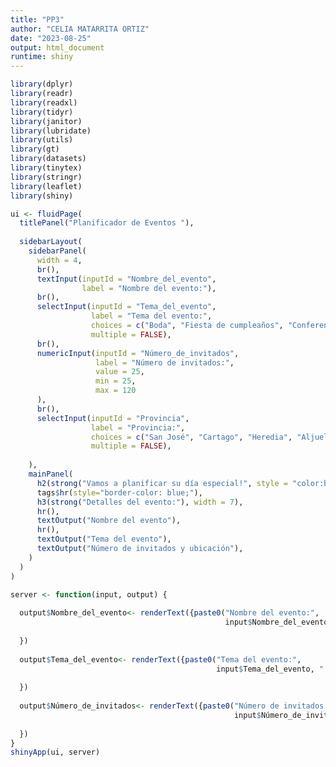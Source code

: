 ```yaml
---
title: "PP3"
author: "CELIA MATARRITA ORTIZ"
date: "2023-08-25"
output: html_document
runtime: shiny
---
```


```r
library(dplyr)
library(readr)
library(readxl)
library(tidyr)
library(janitor)
library(lubridate)
library(utils)
library(gt)
library(datasets)
library(tinytex)
library(stringr)
library(leaflet)
library(shiny)
```

```r
ui <- fluidPage(
  titlePanel("Planificador de Eventos "),
  
  sidebarLayout(
    sidebarPanel( 
      width = 4,
      br(),
      textInput(inputId = "Nombre_del_evento", 
                label = "Nombre del evento:"),
      br(),
      selectInput(inputId = "Tema_del_evento", 
                  label = "Tema del evento:", 
                  choices = c("Boda", "Fiesta de cumpleaños", "Conferencia", "Otro"),
                  multiple = FALSE),
      br(),
      numericInput(inputId = "Número_de_invitados", 
                   label = "Número de invitados:",  
                   value = 25, 
                   min = 25, 
                   max = 120
      ),
      br(),
      selectInput(inputId = "Provincia", 
                  label = "Provincia:", 
                  choices = c("San José", "Cartago", "Heredia", "Aljuela", "Limon", "Puntarenas", "Guanacaste"),
                  multiple = FALSE),
      
    ),
    mainPanel(
      h2(strong("Vamos a planificar su día especial!", style = "color:blue"), align = "center"),
      tags$hr(style="border-color: blue;"),
      h3(strong("Detalles del evento:"), width = 7),
      hr(),
      textOutput("Nombre del evento"),
      hr(),
      textOutput("Tema del evento"),
      textOutput("Número de invitados y ubicación"),
    )
  )
)

server <- function(input, output) { 
  
  output$Nombre_del_evento<- renderText({paste0("Nombre del evento:", 
                                                input$Nombre_del_evento, ".")
    
  })
  
  output$Tema_del_evento<- renderText({paste0("Tema del evento:", 
                                              input$Tema_del_evento, ".")
    
  })    
  
  output$Número_de_invitados<- renderText({paste0("Número de invitados y ubicación:", 
                                                  input$Número_de_invitados,".", Provincia,".")
    
  })  
}
shinyApp(ui, server)
```

